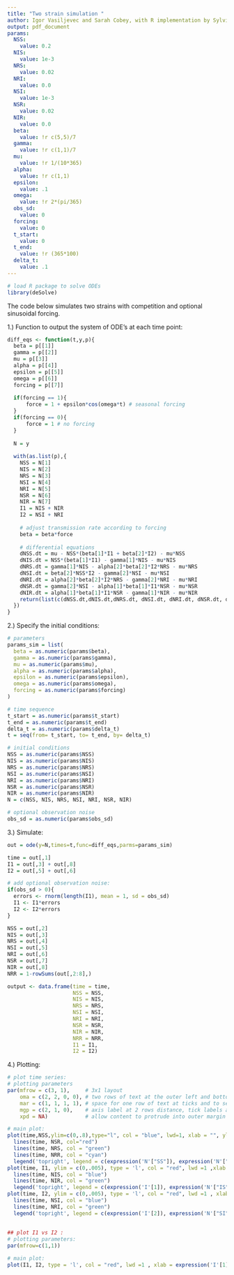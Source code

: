 ```yaml
---
title: "Two strain simulation "
author: Igor Vasiljevec and Sarah Cobey, with R implementation by Sylvia Ranjeva
output: pdf_document
params: 
  NSS: 
    value: 0.2
  NIS: 
    value: 1e-3
  NRS:
    value: 0.02
  NRI: 
    value: 0.0
  NSI: 
    value: 1e-3
  NSR:
    value: 0.02
  NIR: 
    value: 0.0
  beta: 
    value: !r c(5,5)/7
  gamma: 
    value: !r c(1,1)/7
  mu: 
    value: !r 1/(10*365)
  alpha: 
    value: !r c(1,1)
  epsilon: 
    value: .1
  omega: 
    value: !r 2*(pi/365)
  obs_sd: 
    value: 0
  forcing: 
    value: 0
  t_start: 
    value: 0
  t_end: 
    value: !r (365*100)
  delta_t: 
    value: .1
---
```


```r
# load R package to solve ODEs
library(deSolve)
```

The code below simulates two strains with competition and optional sinusoidal forcing. 

1.) Function to output the system of ODE's at each time point:

```r
diff_eqs <- function(t,y,p){
  beta = p[[1]]
  gamma = p[[2]]
  mu = p[[3]]
  alpha = p[[4]]
  epsilon = p[[5]]
  omega = p[[6]]
  forcing = p[[7]]
  
  if(forcing == 1){
      force = 1 + epsilon*cos(omega*t) # seasonal forcing
  }
  if(forcing == 0){
      force = 1 # no forcing
  }
 
  N = y
  
  with(as.list(p),{
    NSS = N[1]
    NIS = N[2]
    NRS = N[3]
    NSI = N[4]
    NRI = N[5]
    NSR = N[6]
    NIR = N[7]
    I1 = NIS + NIR
    I2 = NSI + NRI
    
    # adjust transmission rate according to forcing
    beta = beta*force
    
    # differential equations
    dNSS.dt = mu - NSS*(beta[1]*I1 + beta[2]*I2) - mu*NSS
    dNIS.dt = NSS*(beta[1]*I1) - gamma[1]*NIS - mu*NIS
    dNRS.dt = gamma[1]*NIS - alpha[2]*beta[2]*I2*NRS - mu*NRS
    dNSI.dt = beta[2]*NSS*I2 - gamma[2]*NSI - mu*NSI
    dNRI.dt = alpha[2]*beta[2]*I2*NRS - gamma[2]*NRI - mu*NRI
    dNSR.dt = gamma[2]*NSI - alpha[1]*beta[1]*I1*NSR - mu*NSR
    dNIR.dt = alpha[1]*beta[1]*I1*NSR - gamma[1]*NIR - mu*NIR
    return(list(c(dNSS.dt,dNIS.dt,dNRS.dt, dNSI.dt, dNRI.dt, dNSR.dt, dNIR.dt)))
  })
}
```

2.) Specify the initial conditions: 

```r

# parameters
params_sim = list(
  beta = as.numeric(params$beta),
  gamma = as.numeric(params$gamma),
  mu = as.numeric(params$mu),
  alpha = as.numeric(params$alpha),
  epsilon = as.numeric(params$epsilon),
  omega = as.numeric(params$omega),
  forcing = as.numeric(params$forcing)
)

# time sequence
t_start = as.numeric(params$t_start)
t_end = as.numeric(params$t_end)
delta_t = as.numeric(params$delta_t)
t = seq(from= t_start, to= t_end, by= delta_t)

# initial conditions
NSS = as.numeric(params$NSS)
NIS = as.numeric(params$NIS)
NRS = as.numeric(params$NRS)
NSI = as.numeric(params$NSI)
NRI = as.numeric(params$NRI)
NSR = as.numeric(params$NSR)
NIR = as.numeric(params$NIR)
N = c(NSS, NIS, NRS, NSI, NRI, NSR, NIR)

# optional observation noise
obs_sd = as.numeric(params$obs_sd)

```


3.) Simulate:  
```r
out = ode(y=N,times=t,func=diff_eqs,parms=params_sim)

time = out[,1]
I1 = out[,3] + out[,8]
I2 = out[,5] + out[,6]

# add optional observation noise: 
if(obs_sd > 0){
  errors <- rnorm(length(I1), mean = 1, sd = obs_sd)
  I1 <- I1*errors
  I2 <- I2*errors
}

NSS = out[,2]
NIS = out[,3]
NRS = out[,4]
NSI = out[,5]
NRI = out[,6]
NSR = out[,7]
NIR = out[,8]
NRR = 1-rowSums(out[,2:8],)

output <- data.frame(time = time,
                     NSS = NSS,
                     NIS = NIS,
                     NRS = NRS,
                     NSI = NSI,
                     NRI = NRI,
                     NSR = NSR,
                     NIR = NIR,
                     NRR = NRR,
                     I1 = I1,
                     I2 = I2)
```

4.) Plotting:

```r

# plot time series:
# plotting parameters
par(mfrow = c(3, 1),     # 3x1 layout
    oma = c(2, 2, 0, 0), # two rows of text at the outer left and bottom margin
    mar = c(1, 1, 1, 1), # space for one row of text at ticks and to separate plots
    mgp = c(2, 1, 0),    # axis label at 2 rows distance, tick labels at 1 row
    xpd = NA)            # allow content to protrude into outer margin (and beyond)

# main plot:
plot(time,NSS,ylim=c(0,.8),type="l", col = "blue", lwd=1, xlab = "", ylab="Fraction Uninfected", main = "Time Series", cex = 2)
  lines(time, NSR, col="red")
  lines(time, NRS, col = "green")
  lines(time, NRR, col = "cyan")
  legend('topright', legend = c(expression('N'["SS"]), expression('N'["SR"]), expression('N'["RS"]),expression('N'["RR"]) ), lwd = 2, col = c("blue","red","green", "cyan"), cex = .8 )
plot(time, I1, ylim = c(0,.005), type = 'l', col = "red", lwd =1 ,xlab = "", ylab= "Prevalence Strain 1")
  lines(time, NIS, col = "blue")
  lines(time, NIR, col = "green")
  legend('topright', legend = c(expression('I'[1]), expression('N'["IS"]), expression('N'["IR"])) , lwd = 2, col = c("red","blue","green") , cex = .7)
plot(time, I2, ylim = c(0,.005), type = 'l', col = "red", lwd =1 , xlab = "Time", ylab= "Prevalence Strain 2")
  lines(time, NSI, col = "blue")
  lines(time, NRI, col = "green")
  legend('topright', legend = c(expression('I'[2]), expression('N'["SI"]), expression('N'["RI"])) , lwd = 2, col = c("red","blue","green"), cex = .7 )
  
  
## plot I1 vs I2 :
# plotting parameters:
par(mfrow=c(1,1))

# main plot:
plot(I1, I2, type = 'l', col = "red", lwd =1 , xlab = expression('I'[1]), ylab= expression('I'[2]), main = "Prevalence Strain 2 vs. Prevalence Strain 1")

```
